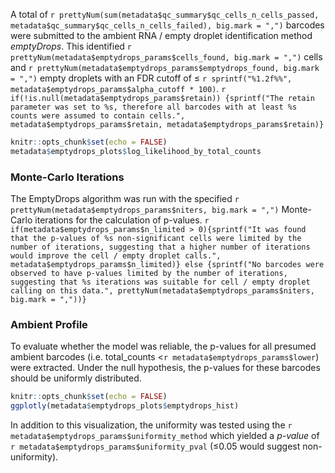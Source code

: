 A total of `r prettyNum(sum(metadata$qc_summary$qc_cells_n_cells_passed, metadata$qc_summary$qc_cells_n_cells_failed), big.mark = ",")` barcodes were submitted to the ambient RNA / empty droplet identification method *emptyDrops*.  This identified `r prettyNum(metadata$emptydrops_params$cells_found, big.mark = ",")` cells and `r prettyNum(metadata$emptydrops_params$emptydrops_found, big.mark = ",")` empty droplets with an FDR cutoff of ≤ `r sprintf("%1.2f%%", metadata$emptydrops_params$alpha_cutoff * 100)`.  `r if(!is.null(metadata$emptydrops_params$retain)) {sprintf("The retain parameter was set to %s, therefore all barcodes with at least %s counts were assumed to contain cells.", metadata$emptydrops_params$retain, metadata$emptydrops_params$retain)}`

<div class = "zoomfig">
```r
knitr::opts_chunk$set(echo = FALSE)
metadata$emptydrops_plots$log_likelihood_by_total_counts
```
</div>

### Monte-Carlo Iterations
The EmptyDrops algorithm was run with the specified `r prettyNum(metadata$emptydrops_params$niters, big.mark = ",")` Monte-Carlo iterations for the calculation of p-values.  `r if(metadata$emptydrops_params$n_limited > 0){sprintf("It was found that the p-values of %s non-significant cells were limited by the number of iterations, suggesting that a higher number of iterations would improve the cell / empty droplet calls.", metadata$emptydrops_params$n_limited)} else {sprintf("No barcodes were observed to have p-values limited by the number of iterations, suggesting that %s iterations was suitable for cell / empty droplet calling on this data.", prettyNum(metadata$emptydrops_params$niters, big.mark = ","))}`

### Ambient Profile
To evaluate whether the model was reliable, the p-values for all presumed ambient barcodes (i.e. total_counts <`r metadata$emptydrops_params$lower`) were extracted.  Under the null hypothesis, the p-values for these barcodes should be uniformly distributed.

```r
knitr::opts_chunk$set(echo = FALSE)
ggplotly(metadata$emptydrops_plots$emptydrops_hist)
```

In addition to this visualization, the uniformity was tested using the `r metadata$emptydrops_params$uniformity_method` which yielded a _p-value_ of `r metadata$emptydrops_params$uniformity_pval` (≤0.05 would suggest non-uniformity).
